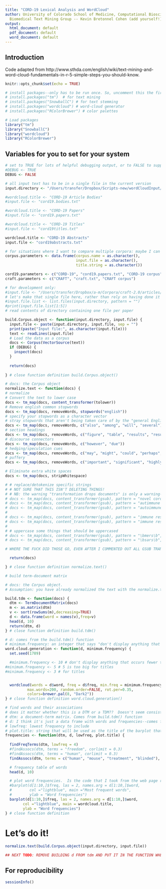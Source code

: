 ```yaml
---
title: "CORD-19 Lexical Analysis and WordCloud"
author: University of Colorado School of Medicine, Computational Bioscience Program,
  Biomedical Text Mining Group -- Kevin Bretonnel Cohen (add yourself!)
output:
  html_document: default
  pdf_document: default
  word_document: default
---
```


## Introduction

Code adapted from http://www.sthda.com/english/wiki/text-mining-and-word-cloud-fundamentals-in-r-5-simple-steps-you-should-know.

```r
knitr::opts_chunk$set(echo = TRUE)

# install packages--only has to be run once. So, uncomment this the first time that you run the script, and then comment it out again.
# install.packages("tm")  # for text mining
# install.packages("SnowballC") # for text stemming
# install.packages("wordcloud") # word-cloud generator 
# install.packages("RColorBrewer") # color palettes

# Load packages
library("tm")
library("SnowballC")
library("wordcloud")
library("RColorBrewer")

```

## Variables for you to set for your system

```r

# set to TRUE for lots of helpful debugging output, or to FALSE to suppress same
#DEBUG <- TRUE
DEBUG <- FALSE

# all input text has to be in a single file in the current version
input.directory <- "/Users/transfer/Dropbox/Scripts-new/wordCloudInput/"

#wordcloud.title <- "CORD-19 Article Bodies"
#input.file <- "cord19.bodies.txt"

#wordcloud.title <- "CORD-19 Papers"
#input.file <- "cord19.papers.txt"

#wordcloud.title <- "CORD-19 Titles"
#input.file <- "cord19titles.txt"

wordcloud.title <- "CORD-19 Abstracts"
input.file <- "cord19abstracts.txt"

# for situations where I want to compare multiple corpora: maybe I can put all of the parameters in a data frame?
corpus.parameters <- data.frame(corpus.name = as.character(),
                                input.file = as.character(),
                                title.string = as.character())

cord19.parameters <- c("CORD-19", "cord19.papers.txt", "CORD-19 corpus")
craft.parameters <- c("CRAFT", "craft.txt", "CRAFT corpus")

# for development only:
#input.file <- "/Users/transfer/Dropbox/a-m/Corpora/craft-2.0/articles/txt/17696610.txt"
# let's make that single file here, rather than rely on having done it manually at the command line...
#input.file.list <- list.files(input.directory, pattern = "")
#print(input.file.list[1:5])
# read contents of directory containing one file per paper

```

```r
build.Corpus.object <- function(input.directory, input.file) {
  input.file <- paste(input.directory, input.file, sep = "")
  print(paste("Input file:", as.character(input.file)))
  text <- readLines(input.file)
  # Load the data as a corpus
  docs <- Corpus(VectorSource(text))
  if (DEBUG) {
    inspect(docs)
  }
  
  return(docs)
  
} # close function definition build.Corpus.object()
```

```r

# docs: the Corpus object
normalize.text <- function(docs) {
# normalize
# Convert the text to lower case
docs <- tm_map(docs, content_transformer(tolower))
# Remove english common stopwords
docs <- tm_map(docs, removeWords, stopwords("english"))
# specify your stopwords as a character vector
# stray stopwords that aren't being taken care of by the "general English" stopword list
docs <- tm_map(docs, removeWords, c("also", "among", "will", "several"))
# section headings
docs <- tm_map(docs, removeWords, c("figure", "table", "results", "results:", "abstract", "methods", "materials", "introduction", "discusion", "conclusions", "conclusion", "conflict", "interest", "acknowledgments", "acknowledgements"))
# discourse connectors
docs <- tm_map(docs, removeWords, c("however", "due"))
# hedging/speculation cues
docs <- tm_map(docs, removeWords, c("may", "might", "could", "perhaps", "potential"))
# puffery
docs <- tm_map(docs, removeWords, c("important", "significant", "highly", "well"))

# Eliminate extra white spaces
docs <- tm_map(docs, stripWhitespace)

# # replace/detokenize specific strings
# # NOT SURE THAT THIS ISN'T DELETING THINGS!
# # NB: the warning "transformation drops documents" is only a warning--no documents are actually dropped, per this: https://stackoverflow.com/questions/51942767/r-tm-error-of-transformation-drops-documents
# docs <- tm_map(docs, content_transformer(gsub), pattern = "novel coronavirus", replacement = "novel_coronavirus")
# docs <- tm_map(docs, content_transformer(gsub), pattern = "autimmune responses", replacement = "AUTOIMM_RESP")
# docs <- tm_map(docs, content_transformer(gsub), pattern = "autoimmune response", replacement = "AUTOIMM_RESP")
# 
# docs <- tm_map(docs, content_transformer(gsub), pattern = "immune responses", replacement = "IMM_RESP")
# docs <- tm_map(docs, content_transformer(gsub), pattern = "immune response", replacement = "IMM_RESP")
# 
# # uppercase some things that should be uppercased
# docs <- tm_map(docs, content_transformer(gsub), pattern = "\bmers\b", replacement = "MERS")
# docs <- tm_map(docs, content_transformer(gsub), pattern = "\bsars\b", replacement = "SARS")

# WHERE THE FUCK DID THOSE GO, EVEN AFTER I COMMENTED OUT ALL GSUB TRANSFORMATIONS???

  return(docs)

} # close function definition normalize.text()
```

```r
# build term-document matrix

# docs: the Corpus object. 
# Assumption: you have already normalized the text with the normalize.text() function.

build.tdm <- function(docs) {
  dtm <- TermDocumentMatrix(docs)
  m <- as.matrix(dtm)
  v <- sort(rowSums(m),decreasing=TRUE)
  d <- data.frame(word = names(v),freq=v)
  head(d, 10)
  return(dtm, d)
} # close function definition build.tdm()

```

```r

# d: comes from the build.tdm() function
# minimum.frequency: an integer that says "don't display anything that occurs fewer times than this."  See the comments in the function for ideas about reasonable values for different kinds of text.
word.cloud.generation <- function(d, minimum.frequency) {
  set.seed(1789)

  #minimum.frequency <- 10 # don't display anything that occurs fewer times than this in the word cloud. 10 is too big for titles
#minimum.frequency <- 5 # 5 is too big for titles
#minimum.frequency <- 3 # for titles


  wordcloud(words = d$word, freq = d$freq, min.freq = minimum.frequency,
          max.words=200, random.order=FALSE, rot.per=0.35, 
          colors=brewer.pal(8, "Dark2"))
} # close function definition word.cloud.generation()
```

```r
# find words and their associations
# does it matter whether this is a DTM or a TDM??  Doesn't seem consistent where I got the code--TODO: double-check that!
# dtm: a document-term matrix. Comes from build.tdm() function
# d: I think it's just a data frame with words and frequencies--comes from the build.tdm() function
# lowfreq: lowest frequency to include
# plot.title: string that will be used as the title of the barplot that this generates
frequencies <- function(dtm, d, lowfreq, plot.title) {
  
  findFreqTerms(dtm, lowfreq = 4)
  #findAssocs(dtm, terms = "freedom", corlimit = 0.3)
  #findAssocs(dtm, terms = "human", corlimit = 0.3)
  findAssocs(dtm, terms = c("human", "mouse", "treatment", "blinded"), corlimit = 0.3)

  # frequency table of words
  head(d, 10)

  # plot word frequencies.  Is the code that I took from the web page raw frequencies?? I think so...
  #barplot(d[1:10,]$freq, las = 2, names.arg = d[1:10,]$word,
  #        col ="lightblue", main ="Most frequent words",
  #        ylab = "Word frequencies")
  barplot(d[1:10,]$freq, las = 2, names.arg = d[1:10,]$word,
        col ="lightblue", main = wordcloud.title,
        ylab = "Word frequencies")
} # close function definition
```

# Let's do it!

```r
normalize.text(build.Corpus.object(input.directory, input.file))

## NEXT TODO: REMOVE BUILDING d FROM tdm AND PUT IT IN THE FUNCTION WHERE IT'S USED XXXX
```

## For reproducibility

```r
sessionInfo()
```

